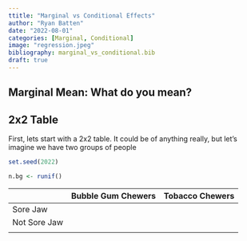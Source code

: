 ```yaml
---
ttitle: "Marginal vs Conditional Effects"
author: "Ryan Batten"
date: "2022-08-01"
categories: [Marginal, Conditional]
image: "regression.jpeg"
bibliography: marginal_vs_conditional.bib
draft: true
---
```


## Marginal Mean: What do you mean?

## 2x2 Table

First, lets start with a 2x2 table. It could be of anything really, but let's imagine we have two groups of people

```r

set.seed(2022)

n.bg <- runif()

```

|              | Bubble Gum Chewers | Tobacco Chewers |
|--------------|--------------------|-----------------|
| Sore Jaw     |                    |                 |
| Not Sore Jaw |                    |                 |
|              |                    |                 |
